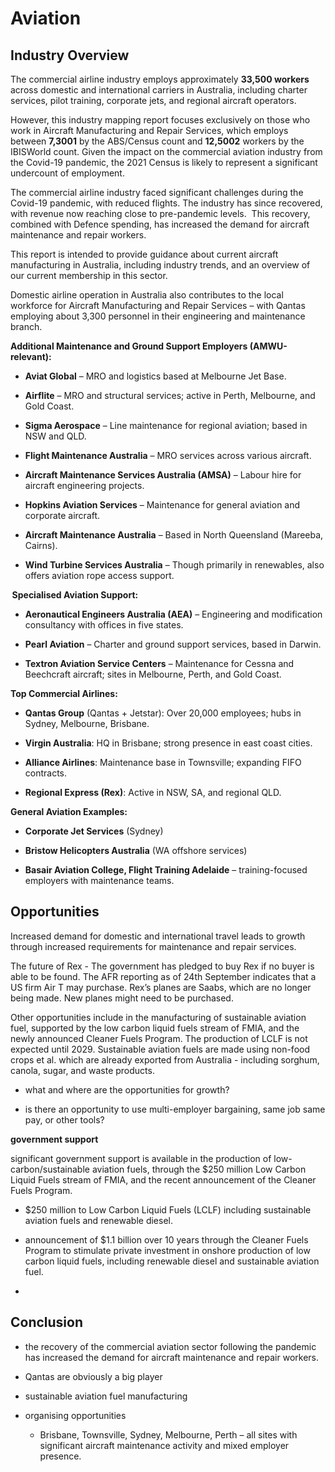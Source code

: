# Aviation

## Industry Overview

The commercial airline industry employs approximately **33,500 workers** across domestic and international carriers in Australia, including charter services, pilot training, corporate jets, and regional aircraft operators.  

However, this industry mapping report focuses exclusively on those who work in Aircraft Manufacturing and Repair Services, which employs between **7,3001** by the ABS/Census count and **12,5002** workers by the IBISWorld count. Given the impact on the commercial aviation industry from the Covid-19 pandemic, the 2021 Census is likely to represent a significant undercount of employment.  

The commercial airline industry faced significant challenges during the Covid-19 pandemic, with reduced flights. The industry has since recovered, with revenue now reaching close to pre-pandemic levels.  This recovery, combined with Defence spending, has increased the demand for aircraft maintenance and repair workers.  

This report is intended to provide guidance about current aircraft manufacturing in Australia, including industry trends, and an overview of our current membership in this sector.  

Domestic airline operation in Australia also contributes to the local workforce for Aircraft Manufacturing and Repair Services – with Qantas employing about 3,300 personnel in their engineering and maintenance branch.  

**Additional Maintenance and Ground Support Employers (AMWU-relevant):**  

-   **Aviat Global** – MRO and logistics based at Melbourne Jet Base.  

<!-- -->

-   **Airflite** – MRO and structural services; active in Perth, Melbourne, and Gold Coast.  

<!-- -->

-   **Sigma Aerospace** – Line maintenance for regional aviation; based in NSW and QLD.  

<!-- -->

-   **Flight Maintenance Australia** – MRO services across various aircraft.  

<!-- -->

-   **Aircraft Maintenance Services Australia (AMSA)** – Labour hire for aircraft engineering projects.  

<!-- -->

-   **Hopkins Aviation Services** – Maintenance for general aviation and corporate aircraft.  

<!-- -->

-   **Aircraft Maintenance Australia** – Based in North Queensland (Mareeba, Cairns).  

<!-- -->

-   **Wind Turbine Services Australia** – Though primarily in renewables, also offers aviation rope access support.  

 **Specialised Aviation Support:**  

-   **Aeronautical Engineers Australia (AEA)** – Engineering and modification consultancy with offices in five states.  

<!-- -->

-   **Pearl Aviation** – Charter and ground support services, based in Darwin.  

<!-- -->

-   **Textron Aviation Service Centers** – Maintenance for Cessna and Beechcraft aircraft; sites in Melbourne, Perth, and Gold Coast.   

**Top Commercial Airlines:**  

-   **Qantas Group** (Qantas + Jetstar): Over 20,000 employees; hubs in Sydney, Melbourne, Brisbane.  

<!-- -->

-   **Virgin Australia**: HQ in Brisbane; strong presence in east coast cities.  

<!-- -->

-   **Alliance Airlines**: Maintenance base in Townsville; expanding FIFO contracts.  

<!-- -->

-   **Regional Express (Rex)**: Active in NSW, SA, and regional QLD.  

**General Aviation Examples:**  

-   **Corporate Jet Services** (Sydney)  

<!-- -->

-   **Bristow Helicopters Australia** (WA offshore services)  

<!-- -->

-   **Basair Aviation College, Flight Training Adelaide** – training-focused employers with maintenance teams.  

## Opportunities

Increased demand for domestic and international travel leads to growth through increased requirements for maintenance and repair services.

The future of Rex - The government has pledged to buy Rex if no buyer is able to be found. The AFR reporting as of 24th September indicates that a US firm Air T may purchase. Rex's planes are Saabs, which are no longer being made. New planes might need to be purchased.

Other opportunities include in the manufacturing of sustainable aviation fuel, supported by the low carbon liquid fuels stream of FMIA, and the newly announced Cleaner Fuels Program. The production of LCLF is not expected until 2029. Sustainable aviation fuels are made using non-food crops et al. which are already exported from Australia - including sorghum, canola, sugar, and waste products.

-   what and where are the opportunities for growth?

-   is there an opportunity to use multi-employer bargaining, same job same pay, or other tools?

**government support**

significant government support is available in the production of low-carbon/sustainable aviation fuels, through the \$250 million Low Carbon Liquid Fuels stream of FMIA, and the recent announcement of the Cleaner Fuels Program.

-   \$250 million to Low Carbon Liquid Fuels (LCLF) including sustainable aviation fuels and renewable diesel.

-   announcement of \$1.1 billion over 10 years through the Cleaner Fuels Program to stimulate private investment in onshore production of low carbon liquid fuels, including renewable diesel and sustainable aviation fuel.

<!-- -->

-   

## Conclusion

-   the recovery of the commercial aviation sector following the pandemic has increased the demand for aircraft maintenance and repair workers.

-   Qantas are obviously a big player

-   sustainable aviation fuel manufacturing

-   organising opportunities

    -   Brisbane, Townsville, Sydney, Melbourne, Perth – all sites with significant aircraft maintenance activity and mixed employer presence.   

